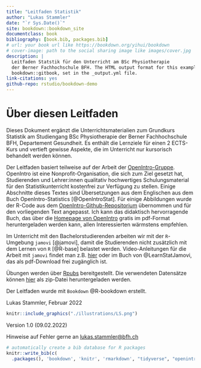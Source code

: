 ```yaml
---
title: "Leitfaden Statistik"
author: "Lukas Stammler"
date: "`r Sys.Date()`"
site: bookdown::bookdown_site
documentclass: book
bibliography: [book.bib, packages.bib]
# url: your book url like https://bookdown.org/yihui/bookdown
# cover-image: path to the social sharing image like images/cover.jpg
description: |
  Leitfaden Statstik für den Unterricht am BSc Physiotherapie
  der Berner Fachhochschule BFH. The HTML output format for this example is 
  bookdown::gitbook, set in the _output.yml file.
link-citations: yes
github-repo: rstudio/bookdown-demo
---
```


# Über diesen Leitfaden

Dieses Dokument ergänzt die Unterrichtsmaterialien zum Grundkurs Statistik am Studiengang BSc Physiotherapie der Berner Fachhochschule BFH, Departement Gesundheit. Es enthält die Lernziele für einen 2 ECTS-Kurs und vertieft gewisse 
Aspekte, die im Unterricht nur kursorisch behandelt werden können. 

Der Leitfaden basiert teilweise auf der Arbeit der [OpenIntro-Gruppe](https://www.openintro.org/). OpenIntro ist eine Nonprofit-Organisation, die sich zum Ziel gesetzt hat, Studierenden und Lehrer:innen qualitativ hochwertiges Schulungsmaterial für den Statistikunterricht kostenfrei zur Verfügung zu stellen. Einige Abschnitte dieses Textes sind Übersetzungen aus dem Englischen aus dem Buch OpenIntro-Statistics [@OpenIntroStat]. Für einige Abbildungen wurde der R-Code aus dem [OpenIntro-Github-Repositorium](https://github.com/OpenIntroStat/openintro-statistics) übernommen und für den vorliegenden Text angepasst. Ich kann das didaktisch hervorragende Buch, das über die [Homepage von OpenIntro](https://www.openintro.org/) gratis im pdf-Format heruntergeladen werden kann, allen Interessierten wärmstens empfehlen.  

Im Unterricht mit den Bachelorstudierenden arbeiten wir mit der `R`-Umgebung `jamovi` [@jamovi], damit die 
Studierenden nicht zusätzlich mit dem Lernen von `R` [@R-base] belastet werden. Video-Anleitungen für die Arbeit mit 
`jamovi` findet man z.B. [hier](https://datalab.cc/jamovi/) oder im Buch von @LearnStatJamovi, das als pdf-Download frei zugänglich ist. 

Übungen werden über [Rpubs](https://rpubs.com/stammler) bereitgestellt. Die verwendeten Datensätze  können [hier](https://github.com/lukasstammler/statbook/blob/main/data/data_statbook.zip) als zip-Datei heruntergeladen werden.   

Der Leitfaden wurde mit `Bookdown` @R-bookdown erstellt.   

Lukas Stammler, Februar 2022

```r
knitr::include_graphics("./illustrations/LS.png")
```

Version 1.0 (09.02.2022)     

Hinweise auf Fehler gerne an <lukas.stammler@bfh.ch>

```r
# automatically create a bib database for R packages
knitr::write_bib(c(
  .packages(), 'bookdown', 'knitr', 'rmarkdown', "tidyverse", "openintro"), 'packages.bib')
```
